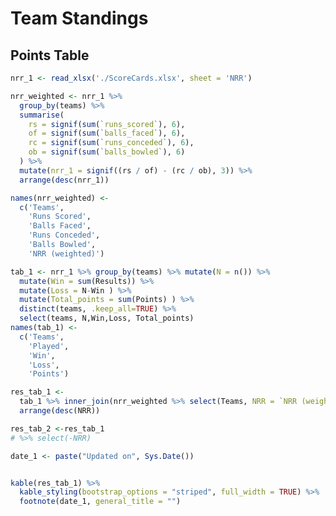 # Team Standings {-#score1}

## Points Table {-}
```r
nrr_1 <- read_xlsx('./ScoreCards.xlsx', sheet = 'NRR')

nrr_weighted <- nrr_1 %>%
  group_by(teams) %>%
  summarise(
    rs = signif(sum(`runs_scored`), 6),
    of = signif(sum(`balls_faced`), 6),
    rc = signif(sum(`runs_conceded`), 6),
    ob = signif(sum(`balls_bowled`), 6)
  ) %>%
  mutate(nrr_1 = signif((rs / of) - (rc / ob), 3)) %>%
  arrange(desc(nrr_1))

names(nrr_weighted) <-
  c('Teams',
    'Runs Scored',
    'Balls Faced',
    'Runs Conceded',
    'Balls Bowled',
    'NRR (weighted)')

tab_1 <- nrr_1 %>% group_by(teams) %>% mutate(N = n()) %>% 
  mutate(Win = sum(Results)) %>% 
  mutate(Loss = N-Win ) %>% 
  mutate(Total_points = sum(Points) ) %>% 
  distinct(teams, .keep_all=TRUE) %>% 
  select(teams, N,Win,Loss, Total_points)
names(tab_1) <-
  c('Teams',
    'Played',
    'Win',
    'Loss',
    'Points')

res_tab_1 <-
  tab_1 %>% inner_join(nrr_weighted %>% select(Teams, NRR = `NRR (weighted)`)) %>%
  arrange(desc(NRR))

res_tab_2 <-res_tab_1 
# %>% select(-NRR)

date_1 <- paste("Updated on", Sys.Date())


kable(res_tab_1) %>%
  kable_styling(bootstrap_options = "striped", full_width = TRUE) %>%
  footnote(date_1, general_title = "")
```
